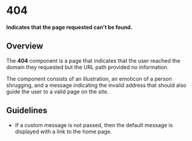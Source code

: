 

<Meta title="Pages/404/Intro" component={FourOhFour} />

# 404

**Indicates that the page requested can't be found.**

## Overview

The **404** component is a page that indicates that the user reached the domain they requested but the URL path provided no information.

The component consists of an illustration, an emoticon of a person shrugging, and a message indicating the invalid address that should also guide the user to a valid page on the site.

<Story id="pages-404-component--four-oh-four" />

## Guidelines

- If a custom message is not passed, then the default message is displayed with a link to the home page.
